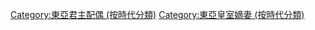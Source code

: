 [[Category:東亞君主配偶_(按時代分類)|Category:東亞君主配偶 (按時代分類)]]
[[Category:東亞皇室嫡妻_(按時代分類)|Category:東亞皇室嫡妻 (按時代分類)]]